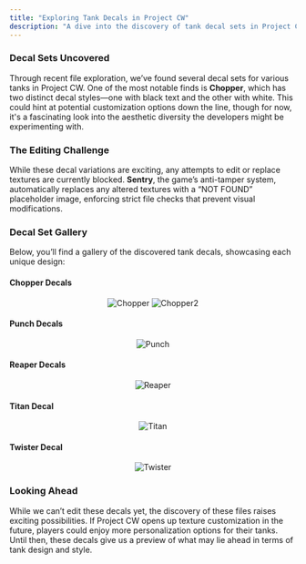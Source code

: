 ```yaml
---
title: "Exploring Tank Decals in Project CW"
description: "A dive into the discovery of tank decal sets in Project CW, including details about customization challenges."
---
```


### Decal Sets Uncovered

Through recent file exploration, we’ve found several decal sets for various tanks in Project CW. One of the most notable finds is **Chopper**, which has two distinct decal styles—one with black text and the other with white. This could hint at potential customization options down the line, though for now, it's a fascinating look into the aesthetic diversity the developers might be experimenting with.

### The Editing Challenge

While these decal variations are exciting, any attempts to edit or replace textures are currently blocked. **Sentry**, the game’s anti-tamper system, automatically replaces any altered textures with a “NOT FOUND” placeholder image, enforcing strict file checks that prevent visual modifications.

### Decal Set Gallery

Below, you’ll find a gallery of the discovered tank decals, showcasing each unique design:

#### Chopper Decals

<div align="center">

![Chopper](https://raw.githubusercontent.com/ThatSINEWAVE/pcw-bughunters/refs/heads/main/images/datamining/Tank%20Decals/Chopper.png)
![Chopper2](https://raw.githubusercontent.com/ThatSINEWAVE/pcw-bughunters/refs/heads/main/images/datamining/Tank%20Decals/Chopper%202.png)

</div>

#### Punch Decals

<div align="center">

![Punch](https://raw.githubusercontent.com/ThatSINEWAVE/pcw-bughunters/refs/heads/main/images/datamining/Tank%20Decals/Punch.png)

</div>

#### Reaper Decals

<div align="center">

![Reaper](https://raw.githubusercontent.com/ThatSINEWAVE/pcw-bughunters/refs/heads/main/images/datamining/Tank%20Decals/Reaper.png)

</div>

#### Titan Decal

<div align="center">

![Titan](https://raw.githubusercontent.com/ThatSINEWAVE/pcw-bughunters/refs/heads/main/images/datamining/Tank%20Decals/Titan.png)

</div>

#### Twister Decal

<div align="center">

![Twister](https://raw.githubusercontent.com/ThatSINEWAVE/pcw-bughunters/refs/heads/main/images/datamining/Tank%20Decals/Twister.png)

</div>

### Looking Ahead

While we can’t edit these decals yet, the discovery of these files raises exciting possibilities. If Project CW opens up texture customization in the future, players could enjoy more personalization options for their tanks. Until then, these decals give us a preview of what may lie ahead in terms of tank design and style.
